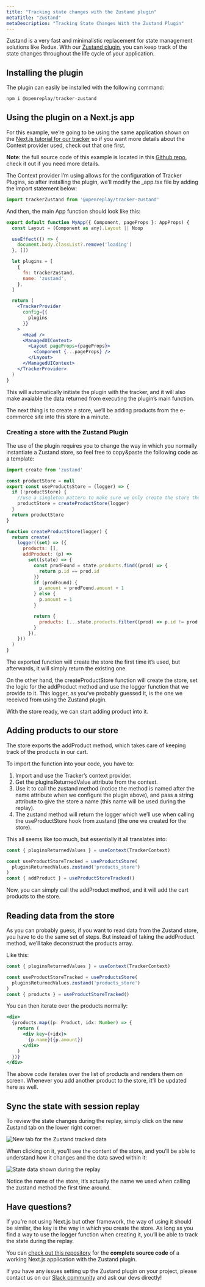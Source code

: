 ```yaml
---
title: "Tracking state changes with the Zustand plugin"
metaTitle: "Zustand"
metaDescription: "Tracking State Changes With the Zustand Plugin"
---
```

Zustand is a very fast and minimalistic replacement for state management solutions like Redux. With our [Zustand plugin](https://www.npmjs.com/package/@openreplay/tracker-zustand), you can keep track of the state changes throughout the life cycle of your application.

## Installing the plugin

The plugin can easily be installed with the following command:

```jsx
npm i @openreplay/tracker-zustand
```

## Using the plugin on a Next.js app

For this example, we’re going to be using the same application shown on the [Next.js tutorial for our tracker](https://docs.openreplay.com/tutorials/next) so if you want more details about the Context provider used, check out that one first.

**Note**: the full source code of this example is located in this [Github repo](https://github.com/deleteman/nextjs-commerce-example/tree/zustand-store), check it out if you need more details.

The Context provider I’m using allows for the configuration of Tracker Plugins, so after installing the plugin, we’ll modify the _app.tsx file by adding the import statement below:

```jsx
import trackerZustand from '@openreplay/tracker-zustand'
```

And then, the main App function should look like this:

```jsx
export default function MyApp({ Component, pageProps }: AppProps) {
  const Layout = (Component as any).Layout || Noop

  useEffect(() => {
    document.body.classList?.remove('loading')
  }, [])

  let plugins = [
    {
      fn: trackerZustand,
      name: 'zustand',
    },
  ]

  return (
    <TrackerProvider
      config={{
        plugins
      }}
    >
      <Head />
      <ManagedUIContext>
        <Layout pageProps={pageProps}>
          <Component {...pageProps} />
        </Layout>
      </ManagedUIContext>
    </TrackerProvider>
  )
}
```

This will automatically initiate the plugin with the tracker, and it will also make avaiable the data returned from executing the plugin’s main function.

The next thing is to create a store, we’ll be adding products from the e-commerce site into this store in a minute.

### Creating a store with the Zustand Plugin

The use of the plugin requires you to change the way in which you normally instantiate a Zustand store, so feel free to copy&paste the following code as a template:

```jsx
import create from 'zustand'

const productStore = null
export const useProductsStore = (logger) => {
  if (!productStore) {
    //use a singleton pattern to make sure we only create the store the first time around
    productStore = createProductStore(logger)
  }
  return productStore
}

function createProductStore(logger) {
  return create(
    logger((set) => ({
      products: [],
      addProduct: (p) =>
        set((state) => {
          const prodFound = state.products.find((prod) => {
            return p.id == prod.id
          })
          if (prodFound) {
            p.amount = prodFound.amount + 1
          } else {
            p.amount = 1
          }

          return {
            products: [...state.products.filter((prod) => p.id != prod.id), p],
          }
        }),
    }))
  )
}
```

The exported function will create the store the first time it’s used, but afterwards, it will simply return the existing one.

On the other hand, the createProductStore function will create the store, set the logic for the addProduct method and use the logger function that we provide to it. This logger, as you’ve probably guessed it, is the one we received from using the Zustand plugin.

With the store ready, we can start adding product into it.

## Adding products to our store

The store exports the  addProduct method, which takes care of keeping track of the products in our cart.

To import the function into  your code, you have to:

1. Import and use the Tracker’s context provider.
2. Get the pluginsReturnedValue attribute from the context.
3. Use it to call the zustand method (notice the method is named after the name attribute when we configure the plugin above), and pass a string attribute to give the store a name (this name will be used during the replay).
4. The zustand method will return the logger which we’ll use when calling the useProductStore hook from zustand (the one we created for the store).

This all seems like too much, but essentially it all translates into:

```jsx
const { pluginsReturnedValues } = useContext(TrackerContext)

const useProductStoreTracked = useProductsStore(
  pluginsReturnedValues.zustand('products_store')
)
const { addProduct } = useProductStoreTracked()
```

Now, you can simply call the addProduct method, and it will add the cart products to the store.

## Reading data from the store

As you can probably guess, if you want to read data from the Zustand store, you have to do the same set of steps. But instead of taking the addProduct method, we’ll take deconstruct the products array.

Like this:

```jsx
const { pluginsReturnedValues } = useContext(TrackerContext)

const useProductStoreTracked = useProductsStore(
  pluginsReturnedValues.zustand('products_store')
)
const { products } = useProductStoreTracked()
```

You can then iterate over the products normally:

```jsx
<div>
  {products.map((p: Product, idx: Number) => {
    return (
      <div key={+idx}>
        {p.name}({p.amount})
      </div>
    )
  })}
</div>
```

The above code iterates over the list of products and renders them on screen. Whenever you add another product to the store, it’ll be updated here as well.

## Sync the state with session replay

To review the state changes during the replay, simply click on the new Zustand tab on the lower right corner:

![New tab for the Zustand tracked data](/tutorials/zustand/zustand-tab.png)

When clicking on it, you’ll see the content of the store, and you’ll be able to understand how it changes and the data saved within it:

![State data shown during the replay](/tutorials/zustand/state-replay.png)

Notice the name of the store, it’s actually the name we used when calling the zustand method the first time around.

## Have questions?

If you’re not using Next.js but other framework, the way of using it should be similar, the key is the way in which you create the store. As long as you find a way to use the logger function when creating it, you’ll be able to track the state during the replay.

You can [check out this repository](https://github.com/deleteman/nextjs-commerce-example/tree/zustand-store) for the **complete source code** of a working Next.js application with the Zustand plugin.

If you have any issues setting up the Zustand plugin on your project, please contact us on our [Slack community](https://slack.openreplay.com/) and ask our devs directly!
